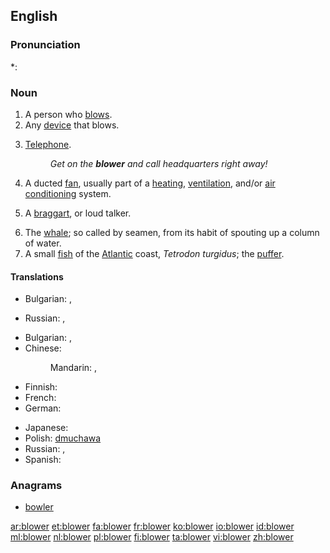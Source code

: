 ==English==

===Pronunciation===
*: {{rhymes|əʊə(r)}}

===Noun===
{{en-noun}}

# A person who [[blow]]s.
# Any [[device]] that blows.
# {{slang|dated|chiefly|British|usually preceded by {{term|the}}}} [[telephone|Telephone]].
#: ''Get on the '''blower''' and call headquarters right away!''
# A ducted [[fan]], usually part of a [[heating]], [[ventilation]], and/or [[air conditioning]] system.
# {{dated}} A [[braggart]], or loud talker.
# The [[whale]]; so called by seamen, from its habit of spouting up a column of water.
# A small [[fish]] of the [[Atlantic]] coast, ''Tetrodon turgidus''; the [[puffer]].

====Translations====
{{trans-top|person}}
* Bulgarian: {{t-|bg|духач|m}},  {{t+|bg|тръбач}}
{{trans-mid}}
* Russian: {{t|ru|дуть|tr=dújuščij|alt=дующий|sc=Cyrl}}, {{t|ru|трубач|m|tr=trubáč|sc=Cyrl}} {{qualifier|trumpeter}}
{{trans-bottom}}

{{trans-top|device}}
* Bulgarian: {{t+|bg|духало|n}},  {{t-|bg|вентилатор|m}}
* Chinese:
*: Mandarin: {{t|cmn|鼓風機|sc=Hani}}, {{t|cmn|鼓风机|tr=gǔfēngjī|sc=Hani}}
* Finnish: {{t+|fi|puhallin}}
* French: {{t+|fr|ventilateur|m}}
* German: {{t|de|Gebläse|n}}
{{trans-mid}}
* Japanese: {{t|ja|ブロワー|tr=burowā|sc=Jpan}}
* Polish: [[dmuchawa]]
* Russian: {{t|ru|вентилятор|m|tr=ventiljátor|sc=Cyrl}} {{qualifier|fan}}, {{t|ru|воздуходувка|f|tr=vozduxodúvka|sc=Cyrl}}
* Spanish: {{t+|es|ventilador}}
{{trans-bottom}}

{{trans-see|telephone}}

<!--move to separate page:
: [[suction blower]]:
* Spanish: aspirador.
-->

===Anagrams===
* [[bowler#English|bowler]]

[[ar:blower]]
[[et:blower]]
[[fa:blower]]
[[fr:blower]]
[[ko:blower]]
[[io:blower]]
[[id:blower]]
[[ml:blower]]
[[nl:blower]]
[[pl:blower]]
[[fi:blower]]
[[ta:blower]]
[[vi:blower]]
[[zh:blower]]
